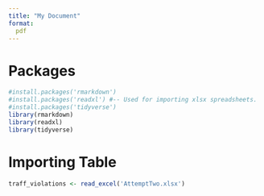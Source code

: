 ```yaml
---
title: "My Document"
format:
  pdf
---
```


# Packages

```R
#install.packages('rmarkdown')
#install.packages('readxl') #-- Used for importing xlsx spreadsheets.
#install.packages('tidyverse')
library(rmarkdown)
library(readxl)
library(tidyverse)
```

# Importing Table

```R
traff_violations <- read_excel('AttemptTwo.xlsx')


```

